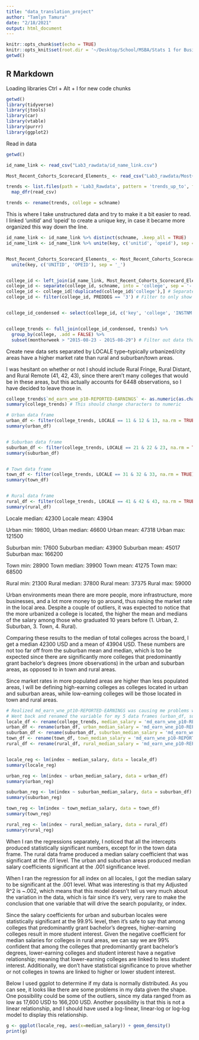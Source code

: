 ```yaml
---
title: "data_translation_project"
author: "Tamlyn Tamura"
date: "2/18/2021"
output: html_document
---
```


```r
knitr::opts_chunk$set(echo = TRUE)
knitr::opts_knit$set(root.dir = '~/Desktop/School/MSBA/Stats 1 for Business Analytcs (R)/omsba_5112/omsba_5300_data_translation_project/')
getwd()
```

## R Markdown
Loading libraries
Ctrl + Alt + I for new code chunks

```r

getwd()
library(tidyverse)
library(jtools)
library(car)
library(vtable)
library(purrr)
library(ggplot2)
```

Read in data

```r

getwd()

id_name_link <- read_csv("Lab3_rawdata/id_name_link.csv")

Most_Recent_Cohorts_Scorecard_Elements_ <- read_csv("Lab3_rawdata/Most+Recent+Cohorts+(Scorecard+Elements).csv")

trends <- list.files(path = 'Lab3_Rawdata', pattern = 'trends_up_to', full.names = TRUE) %>%
  map_dfr(read_csv)

trends <- rename(trends, college = schname)

```

This is where I take unstructured data and try to make it a bit easier to read. I linked 'unitid' and 'opeid' to create a unique key, in case it became more organized this way down the line. 

```r

id_name_link <- id_name_link %>% distinct(schname, .keep_all = TRUE)
id_name_link <- id_name_link %>% unite(key, c('unitid', 'opeid'), sep = '_')


Most_Recent_Cohorts_Scorecard_Elements_ <- Most_Recent_Cohorts_Scorecard_Elements_ %>%
  unite(key, c('UNITID', 'OPEID'), sep = '_')


college_id <- left_join(id_name_link, Most_Recent_Cohorts_Scorecard_Elements_)
college_id <- separate(college_id, schname, into = 'college', sep = '-')
college_id <- college_id[!duplicated(college_id$'college'),] # Separated college from cities then removed colleges with same names
college_id <- filter(college_id, PREDDEG == '3') # Filter to only show colleges that predominantly grant bachelor's degrees


college_id_condensed <- select(college_id, c('key', 'college', 'INSTNM', 'STABBR', 'PREDDEG', 'md_earn_wne_p10-REPORTED-EARNINGS', 'LOCALE'))


college_trends <- full_join(college_id_condensed, trends) %>%
  group_by(college, .add = FALSE) %>%
  subset(monthorweek > "2015-08-23 - 2015-08-29") # Filter out data that's from before September 2015, before College Scorecard was released

```

Create new data sets separated by LOCALE type--typically urbanized/city areas have a higher market rate than rural and suburban/town areas. 

I was hesitant on whether or not I should include Rural Fringe, Rural Distant, and Rural Remote (41, 42, 43), since there aren't many colleges that would be in these areas, but this actually accounts for 6448 observations, so I have decided to leave those in.


```r

college_trends$`md_earn_wne_p10-REPORTED-EARNINGS` <- as.numeric(as.character(college_trends$`md_earn_wne_p10-REPORTED-EARNINGS`))
summary(college_trends) # This should change characters to numeric

# Urban data frame
urban_df <- filter(college_trends, LOCALE == 11 & 12 & 13, na.rm = TRUE)
summary(urban_df)


# Suburban data frame
suburban_df <- filter(college_trends, LOCALE == 21 & 22 & 23, na.rm = TRUE)
summary(suburban_df)


# Town data frame
town_df <- filter(college_trends, LOCALE == 31 & 32 & 33, na.rm = TRUE)
summary(town_df)


# Rural data frame
rural_df <- filter(college_trends, LOCALE == 41 & 42 & 43, na.rm = TRUE)
summary(rural_df)


```

Locale median: 42300
Locale mean: 43904

Urban min: 19800, 
Urban median: 46600
Urban mean: 47318
Urban max: 121500

Suburban min: 17600
Suburban median: 43900
Suburban mean: 45017
Suburban max: 166200

Town min: 28900
Town median: 39900
Town mean: 41275
Town max: 68500

Rural min: 21300
Rural median: 37800
Rural mean: 37375
Rural max: 59000

Urban environments mean there are more people, more infrastructure, more businesses, and a lot more money to go around, thus raising the market rate in the local area. Despite a couple of outliers, it was expected to notice that the more urbanized a college is located, the higher the mean and medians of the salary among those who graduated 10 years before (1. Urban, 2. Suburban, 3. Town, 4. Rural). 

Comparing these results to the median of total colleges across the board, I get a median 42300 USD and a mean of 43904 USD. These numbers are not too far off from the suburban mean and median, which is too be expected since there are significantly more colleges that predominantly grant bachelor's degrees (more observations) in the urban and suburban areas, as opposed to in town and rural areas.

Since market rates in more populated areas are higher than less populated areas, I will be defining high-earning colleges as colleges located in urban and suburban areas, while low-earning colleges will be those located in town and rural areas.


```r

# Realized md_earn_wne_pt10-REPORTED-EARNINGS was causing me problems while running my regressions due to the -
# Went back and renamed the variable for my 5 data frames (urban_df, suburban_df, town_df, rural_df, locale_df)
locale_df <- rename(college_trends, median_salary = 'md_earn_wne_p10-REPORTED-EARNINGS')
urban_df <- rename(urban_df, urban_median_salary = 'md_earn_wne_p10-REPORTED-EARNINGS')
suburban_df <- rename(suburban_df, suburban_median_salary = 'md_earn_wne_p10-REPORTED-EARNINGS')
town_df <- rename(town_df, town_median_salary = 'md_earn_wne_p10-REPORTED-EARNINGS')
rural_df <- rename(rural_df, rural_median_salary = 'md_earn_wne_p10-REPORTED-EARNINGS')


locale_reg <- lm(index ~ median_salary, data = locale_df)
summary(locale_reg)

urban_reg <- lm(index ~ urban_median_salary, data = urban_df)
summary(urban_reg)

suburban_reg <- lm(index ~ suburban_median_salary, data = suburban_df)
summary(suburban_reg)

town_reg <- lm(index ~ town_median_salary, data = town_df)
summary(town_reg)

rural_reg <- lm(index ~ rural_median_salary, data = rural_df)
summary(rural_reg)
```

When I ran the regressions separately, I noticed that all the intercepts produced statistically significant numbers, except for in the town data frame. The rural data frame produced a median salary coefficient that was significant at the .01 level. The urban and suburban areas produced median salary coefficients significant at the .001 significance level.

When I ran the regression for all index on all locales, I got the median salary to be significant at the .001 level. What was interesting is that my Adjusted R^2 is ~.002, which means that this model doesn't tell us very much about the variation in the data, which is fair since it's very, very rare to make the conclusion that one variable that will drive the search popularity, or index.

Since the salary coefficients for urban and suburban locales were statistically significant at the 99.9% level, then it's safe to say that among colleges that predominantly grant bachelor's degrees, higher-earning colleges result in more student interest. Given the negative coefficient for median salaries for colleges in rural areas, we can say we are 99% confident that among the colleges that predominantly grant bachelor's degrees, lower-earning colleges and student interest have a negative relationship; meaning that lower-earning colleges are linked to less student interest. Additionally, we don't have statistical significance to prove whether or not colleges in towns are linked to higher or lower student interest.

Below I used ggplot to determine if my data is normally distributed. As you can see, it looks like there are some problems in my data given the shape. One possibility could be some of the outliers, since my data ranged from as low as 17,600 USD to 166,200 USD. Another possibility is that this is not a linear relationship, and I should have used a log-linear, linear-log or log-log model to display this relationship.

```r
g <- ggplot(locale_reg, aes(x=median_salary)) + geom_density()
print(g)

```


